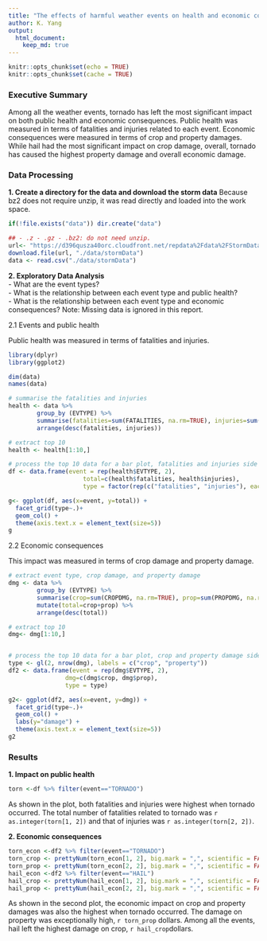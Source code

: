 ```yaml
---
title: "The effects of harmful weather events on health and economic consequences in the US"
author: K. Yang
output: 
  html_document:
    keep_md: true
---
```


```r
knitr::opts_chunk$set(echo = TRUE)
knitr::opts_chunk$set(cache = TRUE)
```

### Executive Summary

Among all the weather events, tornado has left the most significant impact on both public health and economic consequences. Public health was measured in terms of fatalities and injuries related to each event. Economic consequences were measured in terms of crop and property damages. While hail had the most significant impact on crop damage, overall, tornado has caused the highest property damage and overall economic damage. 
  

### Data Processing

**1. Create a directory for the data and download the storm data** 
Because bz2 does not require unzip, it was read directly and loaded into the work space. 
```r
if(!file.exists("data")) dir.create("data")

## - .z - .gz - .bz2: do not need unzip.
url<- "https://d396qusza40orc.cloudfront.net/repdata%2Fdata%2FStormData.csv.bz2"
download.file(url, "./data/stormData")
data <- read.csv("./data/stormData")
```

**2. Exploratory Data Analysis**  
- What are the event types?  
- What is the relationship between each event type and public health?  
- What is the relationship between each event type and economic consequences? 
Note: Missing data is ignored in this report. 

2.1 Events and public health  

Public health was measured in terms of fatalities and injuries.

```r
library(dplyr)
library(ggplot2)

dim(data)
names(data)

# summarise the fatalities and injuries
health <- data %>%
        group_by (EVTYPE) %>%
        summarise(fatalities=sum(FATALITIES, na.rm=TRUE), injuries=sum(INJURIES, na.rm=TRUE)) %>%
        arrange(desc(fatalities, injuries))

# extract top 10        
health <- health[1:10,]

# process the top 10 data for a bar plot, fatalities and injuries side by side.
df <- data.frame(event = rep(health$EVTYPE, 2), 
                     total=c(health$fatalities, health$injuries),
                     type = factor(rep(c("fatalities", "injuries"), each=nrow(health))))

g<- ggplot(df, aes(x=event, y=total)) +
  facet_grid(type~.)+
  geom_col() +
  theme(axis.text.x = element_text(size=5))
g

```

2.2 Economic consequences

This impact was measured in terms of crop damage and property damage. 

```r
# extract event type, crop damage, and property damage
dmg <- data %>%
        group_by (EVTYPE) %>%
        summarise(crop=sum(CROPDMG, na.rm=TRUE), prop=sum(PROPDMG, na.rm=TRUE)) %>%
        mutate(total=crop+prop) %>%
        arrange(desc(total))

# extract top 10        
dmg<- dmg[1:10,]


# process the top 10 data for a bar plot, crop and property damage side by side.
type <- gl(2, nrow(dmg), labels = c("crop", "property"))
df2 <- data.frame(event = rep(dmg$EVTYPE, 2), 
                dmg=c(dmg$crop, dmg$prop),
                type = type)

g2<- ggplot(df2, aes(x=event, y=dmg)) +
  facet_grid(type~.)+
  geom_col() +
  labs(y="damage") +
  theme(axis.text.x = element_text(size=5))
g2

```


### Results  

**1. Impact on public health**

```r
torn <-df %>% filter(event=="TORNADO")
```

As shown in the plot, both fatalities and injuries were highest when tornado occurred. The total number of fatalities related to tornado was `r as.integer(torn[1, 2])` and that of injuries was `r as.integer(torn[2, 2])`.

**2. Economic consequences**
```r
torn_econ <-df2 %>% filter(event=="TORNADO")
torn_crop <- prettyNum(torn_econ[1, 2], big.mark = ",", scientific = FALSE)  
torn_prop <- prettyNum(torn_econ[2, 2], big.mark = ",", scientific = FALSE)
hail_econ <-df2 %>% filter(event=="HAIL")
hail_crop <- prettyNum(hail_econ[1, 2], big.mark = ",", scientific = FALSE)
hail_prop <- prettyNum(hail_econ[2, 2], big.mark = ",", scientific = FALSE)
```

As shown in the second plot, the economic impact on crop and property damages was also the highest when tornado occurred. The damage on property was exceptionally high, `r torn_prop` dollars. Among all the events, hail left the highest damage on crop, `r hail_crop`dollars.

